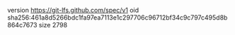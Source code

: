 version https://git-lfs.github.com/spec/v1
oid sha256:461a8d5266bdc1fa97ea7113e1c297706c96712bf34c9c797c495d8b864c7673
size 2798
